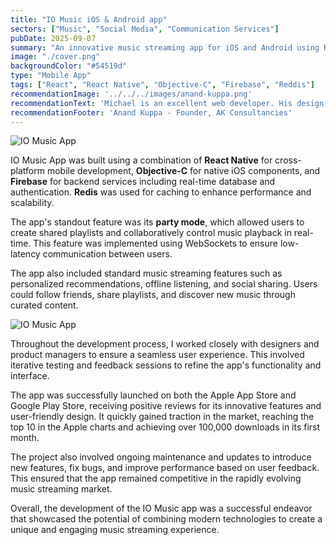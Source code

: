 ```yaml
---
title: "IO Music iOS & Android app"
sectors: ["Music", "Social Media", "Communication Services"]
pubDate: 2025-09-07
summary: "An innovative music streaming app for iOS and Android using React and React Native."
image: "./cover.png"
backgroundColor: "#54519d"
type: "Mobile App"
tags: ["React", "React Native", "Objective-C", "Firebase", "Reddis"]
recommendationImage: '../../../images/anand-kuppa.png'
recommendationText: 'Michael is an excellent web developer. His design skills and front end skills were excellent. I thoroughly enjoyed working with Mike and have been amazed at his work, his eye for design and his knowledge of the latest trends and technologies. I find Mike an excellent colleague to work with as he is personable, understanding and a good laugh. I would thoroughly recommend Mike as he would be an invaluable asset for your web needs.'
recommendationFooter: 'Anand Kuppa - Founder, AK Consultancies'
---
```


<ImageContainer height="410px">
  <Image src={coverImage} alt="IO Music App" width={840} loading="lazy" />
</ImageContainer>

IO Music App was built using a combination of **React Native** for cross-platform mobile development, **Objective-C** for native iOS components, and **Firebase** for backend services including real-time database and authentication. **Redis** was used for caching to enhance performance and scalability.

The app's standout feature was its **party mode**, which allowed users to create shared playlists and collaboratively control music playback in real-time. This feature was implemented using WebSockets to ensure low-latency communication between users.

The app also included standard music streaming features such as personalized recommendations, offline listening, and social sharing. Users could follow friends, share playlists, and discover new music through curated content.

<ImageContainer>
  <Image src={screensImage} alt="IO Music App" width={840} loading="lazy" />
</ImageContainer>

Throughout the development process, I worked closely with designers and product managers to ensure a seamless user experience. This involved iterative testing and feedback sessions to refine the app's functionality and interface.

The app was successfully launched on both the Apple App Store and Google Play Store, receiving positive reviews for its innovative features and user-friendly design. It quickly gained traction in the market, reaching the top 10 in the Apple charts and achieving over 100,000 downloads in its first month.

The project also involved ongoing maintenance and updates to introduce new features, fix bugs, and improve performance based on user feedback. This ensured that the app remained competitive in the rapidly evolving music streaming market.

Overall, the development of the IO Music app was a successful endeavor that showcased the potential of combining modern technologies to create a unique and engaging music streaming experience.
